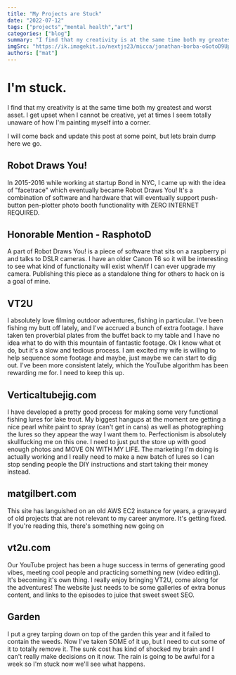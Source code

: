 ---
title: "My Projects are Stuck"
date: "2022-07-12"
tags: ["projects","mental health","art"]
categories: ["blog"]
summary: "I find that my creativity is at the same time both my greatest and worst asset. I get upset when I cannot be creative, yet at times I seem totally unaware of how I'm painting myself into a corner."
imgSrc: "https://ik.imagekit.io/nextjs23/micca/jonathan-borba-oGotoD9UpMo-unsplash.jpg"
authors: ["mat"]
---

# I'm stuck.

I find that my creativity is at the same time both my greatest and worst asset. I get upset when I cannot be creative, yet at times I seem totally unaware of how I'm painting myself into a corner.

I will come back and update this post at some point, but lets brain dump here we go.

## Robot Draws You!

In 2015-2016 while working at startup Bond in NYC, I came up with the idea of "facetrace" which eventually became Robot Draws You! It's a combination of software and hardware that will eventually
support push-button pen-plotter photo booth functionality with ZERO INTERNET REQUIRED.

## Honorable Mention - RasphotoD

A part of Robot Draws You! is a piece of software that sits on a raspberry pi and talks to DSLR cameras. I have an older Canon T6 so it will be interesting to see what kind of functionaity will exist
when/if I can ever upgrade my camera. Publishing this piece as a standalone thing for others to hack on is a goal of mine.

## VT2U

I absolutely love filming outdoor adventures, fishing in particular. I've been fishing my butt off lately, and I've accrued a bunch of extra footage. I have taken ten proverbial plates from the buffet
back to my table and I have no idea what to do with this mountain of fantastic footage. Ok I know what ot do, but it's a slow and tedious process. I am excited my wife is willing to help sequence some
footage and maybe, just maybe we can start to dig out. I've been more consistent lately, which the YouTube algorithm has been rewarding me for. I need to keep this up.

## Verticaltubejig.com

I have developed a pretty good process for making some very functional fishing lures for lake trout. My biggest hangups at the moment are getting a nice pearl white paint to spray (can't get in cans)
as well as photographing the lures so they appear the way I want them to. Perfectionism is absolutely skullfucking me on this one. I need to just put the store up with good enough photos and MOVE ON
WITH MY LIFE. The marketing I'm doing is actually working and I really need to make a new batch of lures so I can stop sending people the DIY instructions and start taking their money instead.

## matgilbert.com

This site has languished on an old AWS EC2 instance for years, a graveyard of old projects that are not relevant to my career anymore. It's getting fixed. If you're reading this, there's something new going on

## vt2u.com

Our YouTube project has been a huge success in terms of generating good vibes, meeting cool people and practicing something new (video editing). It's becoming it's own thing. I really enjoy bringing
VT2U, come along for the adventures! The website just needs to be some galleries of extra bonus content, and links to the episodes to juice that sweet sweet SEO. 


## Garden

I put a grey tarping down on top of the garden this year and it failed to contain the weeds. Now I've taken SOME of it up, but I need to cut some of it to totally remove it. The sunk cost has kind of
shocked my brain and I can't really make decisions on it now. The rain is going to be awful for a week so I'm stuck now we'll see what happens.